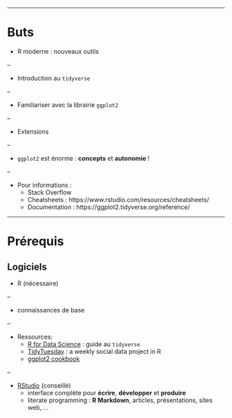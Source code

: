 
---

# Buts

- R moderne : nouveaux outils

--

- Introduction au `tidyverse`

--

- Familiariser avec la librairie `ggplot2`

--

- Extensions

--

- `ggplot2` est énorme : **concepts** et **autonomie** !

--

- Pour informations : 
    + Stack Overflow
    + Cheatsheets : https://www.rstudio.com/resources/cheatsheets/
    + Documentation : https://ggplot2.tidyverse.org/reference/

---

# Prérequis

## Logiciels

  - R (nécessaire)

--

  - connaissances de base

--

  - Ressources: 
      + [R for Data Science](https://r4ds.had.co.nz/index.html) : guide au `tidyverse`
      + [TidyTuesday](https://github.com/rfordatascience/tidytuesday) : a weekly social data project in R
      + [ggplot2 cookbook](http://www.cookbook-r.com/Graphs/)

--

  - [RStudio](https://www.rstudio.com/) (conseillé)
      + interface complète pour **écrire**, **développer** et **produire**
      + literate programming : **R Markdown**, articles, présentations, sites web, ...



